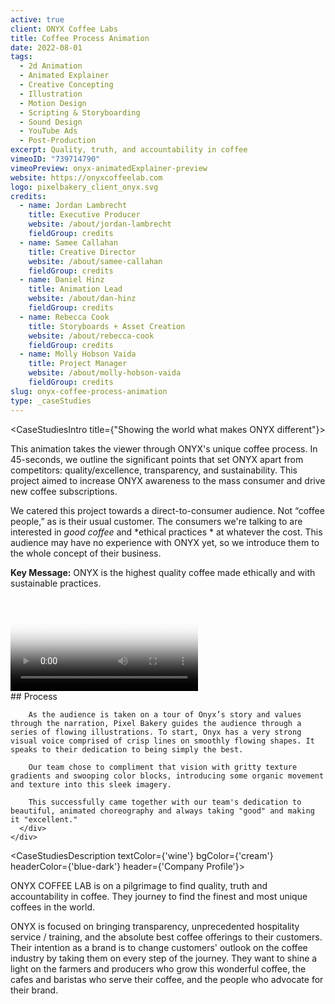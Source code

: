 ```yaml
---
active: true
client: ONYX Coffee Labs
title: Coffee Process Animation
date: 2022-08-01
tags:
  - 2d Animation
  - Animated Explainer
  - Creative Concepting
  - Illustration
  - Motion Design
  - Scripting & Storyboarding
  - Sound Design
  - YouTube Ads
  - Post-Production
excerpt: Quality, truth, and accountability in coffee
vimeoID: "739714790"
vimeoPreview: onyx-animatedExplainer-preview
website: https://onyxcoffeelab.com
logo: pixelbakery_client_onyx.svg
credits:
  - name: Jordan Lambrecht
    title: Executive Producer
    website: /about/jordan-lambrecht
    fieldGroup: credits
  - name: Samee Callahan
    title: Creative Director
    website: /about/samee-callahan
    fieldGroup: credits
  - name: Daniel Hinz
    title: Animation Lead
    website: /about/dan-hinz
    fieldGroup: credits
  - name: Rebecca Cook
    title: Storyboards + Asset Creation
    website: /about/rebecca-cook
    fieldGroup: credits
  - name: Molly Hobson Vaida
    title: Project Manager
    website: /about/molly-hobson-vaida
    fieldGroup: credits
slug: onyx-coffee-process-animation
type: _caseStudies
---
```


<CaseStudiesIntro title={"Showing the world what makes ONYX different"}>

This animation takes the viewer through ONYX's unique coffee process. In 45-seconds, we outline the significant points that set ONYX apart from competitors: quality/excellence, transparency, and sustainability. This project aimed to increase ONYX awareness to the mass consumer and drive new coffee subscriptions.

We catered this project towards a direct-to-consumer audience. Not “coffee people,” as is their usual customer. The consumers we're talking to are interested in *good coffee* and *ethical practices * at whatever the cost. This audience may have no experience with ONYX yet, so we introduce them to the whole concept of their business.

**Key Message:** ONYX is the highest quality coffee made ethically and with sustainable practices.


</CaseStudiesIntro>

<PageSection id='onyx-process' color='white'>
  <InnerWrapper>
    <div className='grid grid-cols-1 lg:grid-cols-5 gap-x-16 xl:gap-x-24 gap-y-12'>
      <div className='col-span-1 lg:col-span-2 w-full h-full'>
        <Video url='https://player.vimeo.com/progressive_redirect/playback/763011141/rendition/1080p/file.mp4?loc=external&signature=f01a30109f8e88025ead34f5d6567f8173140bbe6b5afa2a6e4d03e5df29291b' className='aspect-h-16 aspect-w-9 w-full' loop='true' poster='/img/case-studies/onyx/onyx-process-reel-preview.jpg'/> 
      </div>
      <div className='col-span-1 lg:col-span-3'>
        ## Process

        As the audience is taken on a tour of Onyx’s story and values through the narration, Pixel Bakery guides the audience through a series of flowing illustrations. To start, Onyx has a very strong visual voice comprised of crisp lines on smoothly flowing shapes. It speaks to their dedication to being simply the best.

        Our team chose to compliment that vision with gritty texture gradients and swooping color blocks, introducing some organic movement and texture into this sleek imagery.

        This successfully came together with our team's dedication to beautiful, animated choreography and always taking "good" and making it "excellent."
      </div>
    </div>
  </InnerWrapper>
</PageSection>

<CaseStudiesDescription textColor={'wine'} bgColor={'cream'} headerColor={'blue-dark'} header={'Company Profile'}>

ONYX COFFEE LAB is on a pilgrimage to find quality, truth and accountability in coffee. They journey to find the finest and most unique coffees in the world.

ONYX is focused on bringing transparency, unprecedented hospitality service / training, and the absolute best coffee offerings to their customers. Their intention as a brand is to change customers' outlook on the coffee industry by taking them on every step of the journey. They want to shine a light on the farmers and producers who grow this wonderful coffee, the cafes and baristas who serve their coffee, and the people who advocate for their brand.

</CaseStudiesDescription>
